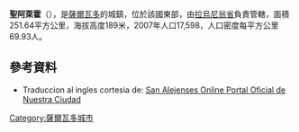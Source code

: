 '''聖阿萊霍'''（{{lang-es|San Alejo}}），是[[薩爾瓦多|薩爾瓦多]]的城鎮，位於該國東部，由[[拉烏尼翁省_(薩爾瓦多)|拉烏尼翁省]]負責管轄，面積251.64平方公里，海拔高度189米，2007年人口17,598，人口密度每平方公里69.93人。

{{Coord|13|26|N|87|58|W|display=title}}

==參考資料==
*Traduccion al ingles cortesia de: [https://web.archive.org/web/20130615172325/http://sanalejo.org/ San Alejenses Online Portal Oficial de Nuestra Ciudad]

{{ElSalvador-geo-stub}}
[[Category:薩爾瓦多城市|Category:薩爾瓦多城市]]